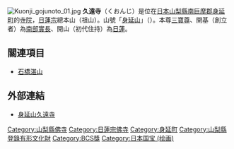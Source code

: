 {{日本寺院
| name = 久遠寺
| img = File:Kuonji-temple-Soshidou.jpg
| img_capt = 祖師堂
| image_width = 260
| nihongo = 久遠寺
| hiragana = くおんじ
| romaji = Kuon-ji
| location = [[山梨縣|山梨縣]][[南巨摩郡|南巨摩郡]][[身延町|身延町]]身延3567
| sangou = 身延山
| section = [[日蓮宗|日蓮宗]]總本山
| god = [[三寶尊|三寶尊]]
| found_year = [[弘安|弘安]]4年（1281年）
| founder = [[南部實長|南部實長]]（開基）<br>[[日蓮|日蓮]]（開山）
| official_name = 身延山 妙法華院 久遠寺
| alias = 
| struct = 
| title = 日蓮上人靈跡<br />甲斐百八靈場108番
| cultural_collection = 絹本着色夏景山水圖（國寶）<br />絹本着色釋迦八相圖 他（重要文化財）<br />銅鐘 他（縣指定文化財）
}}
[[File:Kuonji_gojunoto_01.jpg|thumb]]
'''久遠寺'''（くおんじ）是位在[[日本|日本]][[山梨縣|山梨縣]][[南巨摩郡|南巨摩郡]][[身延町|身延町]]的[[寺院|寺院]]，[[日蓮宗|日蓮宗]]總本山（祖山）。山號「[[身延山|身延山]]」（{{lang|ja|みのぶさん}}）。本尊[[三寶尊|三寶尊]]、開基（創立者）為[[南部實長|南部實長]]、開山（初代住持）為[[日蓮|日蓮]]。

== 關連項目 ==
* [[石橋湛山|石橋湛山]]

== 外部連結 ==
{{Commonscat|Kuonji}}
* [http://www.kuonji.jp/ 身延山久遠寺] {{Wayback|url=http://www.kuonji.jp/ |date=20210211212303 }}

{{Authority control}}
{{DEFAULTSORT:Kuonji}}
[[Category:山梨縣佛寺|Category:山梨縣佛寺]]
[[Category:日蓮宗佛寺|Category:日蓮宗佛寺]]
[[Category:身延町|Category:身延町]]
[[Category:山梨縣登錄有形文化財|Category:山梨縣登錄有形文化財]]
[[Category:BCS獎|Category:BCS獎]]
[[Category:日本国宝_(绘画)|Category:日本国宝 (绘画)]]